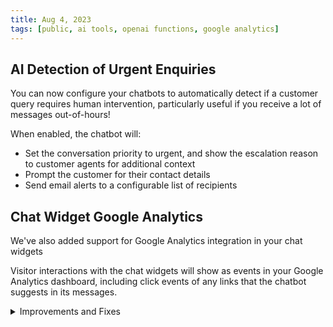 ```yaml
---
title: Aug 4, 2023
tags: [public, ai tools, openai functions, google analytics]
---
```


## AI Detection of Urgent Enquiries

You can now configure your chatbots to automatically detect if a customer query requires human intervention, particularly useful if you receive a lot of messages out-of-hours!

When enabled, the chatbot will:

- Set the conversation priority to urgent, and show the escalation reason to customer agents for additional context
- Prompt the customer for their contact details
- Send email alerts to a configurable list of recipients

## Chat Widget Google Analytics

We've also added support for Google Analytics integration in your chat widgets

Visitor interactions with the chat widgets will show as events in your Google Analytics dashboard, including click events of any links that the chatbot suggests in its messages. 

<details>
  <summary>Improvements and Fixes</summary>

  - [Website management] Adding websites to your chatbot's knowledge base has been centralised to the data sources page, making it possible to share websites between chatbots
  - [Chat widget] Fixed occassional formatting of source citations in chatbot answers
  - [Firefox] Fixed minor padding issue on the Integrations page in Firefox browser

</details>

&nbsp;
&nbsp;
